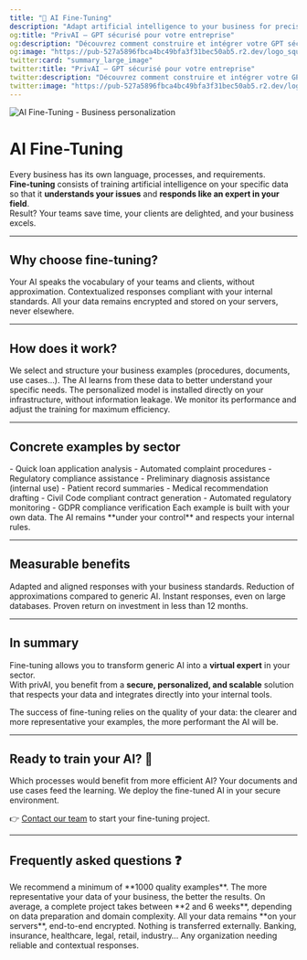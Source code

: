 ```yaml
---
title: "🎯 AI Fine-Tuning"
description: "Adapt artificial intelligence to your business for precise, consistent, and secure responses"
og:title: "PrivAI – GPT sécurisé pour votre entreprise"
og:description: "Découvrez comment construire et intégrer votre GPT sécurisé avec PrivAI."
og:image: "https://pub-527a5896fbca4bc49bfa3f31bec50ab5.r2.dev/logo_square.png"
twitter:card: "summary_large_image"
twitter:title: "PrivAI – GPT sécurisé pour votre entreprise"
twitter:description: "Découvrez comment construire et intégrer votre GPT sécurisé avec PrivAI."
twitter:image: "https://pub-527a5896fbca4bc49bfa3f31bec50ab5.r2.dev/logo_square.png"
---
```


<Frame caption="Your AI trained with your data">
  <img src="/images/fine-tuning-hero.jpg" alt="AI Fine-Tuning - Business personalization" />
</Frame>

# AI Fine-Tuning

Every business has its own language, processes, and requirements.  
**Fine-tuning** consists of training artificial intelligence on your specific data so that it **understands your issues** and **responds like an expert in your field**.  
Result? Your teams save time, your clients are delighted, and your business excels.

---

## Why choose fine-tuning?

<CardGroup cols={3}>
<Card title="A language adapted to your business" icon="message-circle">
Your AI speaks the vocabulary of your teams and clients, without approximation.
</Card>

<Card title="Precision and reliability" icon="target">
Contextualized responses compliant with your internal standards.
</Card>

<Card title="Guaranteed privacy" icon="shield">
All your data remains encrypted and stored on your servers, never elsewhere.
</Card>
</CardGroup>

---

## How does it work?

<Steps>
<Step title="1. Data preparation">
We select and structure your business examples (procedures, documents, use cases...).
</Step>

<Step title="2. Model training">
The AI learns from these data to better understand your specific needs.
</Step>

<Step title="3. Secure deployment">
The personalized model is installed directly on your infrastructure, without information leakage.
</Step>

<Step title="4. Continuous improvement">
We monitor its performance and adjust the training for maximum efficiency.
</Step>
</Steps>

---

## Concrete examples by sector

<Tabs>
<Tab title="Banking & Insurance">
- Quick loan application analysis
- Automated complaint procedures
- Regulatory compliance assistance
</Tab>

<Tab title="Healthcare & Medical">
- Preliminary diagnosis assistance (internal use)
- Patient record summaries
- Medical recommendation drafting
</Tab>

<Tab title="Legal & Compliance">
- Civil Code compliant contract generation
- Automated regulatory monitoring
- GDPR compliance verification
</Tab>
</Tabs>

<Note>
Each example is built with your own data. The AI remains **under your control** and respects your internal rules.
</Note>

---

## Measurable benefits

<CardGroup cols={2}>
  <Card title="+85% precision" icon="target">
    Adapted and aligned responses with your business standards.
  </Card>
  <Card title="-90% errors" icon="shield">
    Reduction of approximations compared to generic AI.
  </Card>
  <Card title="Real time" icon="zap">
    Instant responses, even on large databases.
  </Card>
  <Card title="ROI x3" icon="chart-line">
    Proven return on investment in less than 12 months.
  </Card>
</CardGroup>

---

## In summary

Fine-tuning allows you to transform generic AI into a **virtual expert** in your sector.  
With privAI, you benefit from a **secure, personalized, and scalable** solution that respects your data and integrates directly into your internal tools.

<Tip>
The success of fine-tuning relies on the quality of your data: the clearer and more representative your examples, the more performant the AI will be.
</Tip>

---

## Ready to train your AI? 🚀

<Steps>
<Step title="Assess your needs">
Which processes would benefit from more efficient AI?
</Step>
<Step title="Share your business data">
Your documents and use cases feed the learning.
</Step>
<Step title="Launch your project">
We deploy the fine-tuned AI in your secure environment.
</Step>
</Steps>

👉 [Contact our team](/contact) to start your fine-tuning project.

---

## Frequently asked questions ❓

<AccordionGroup>
<Accordion title="How much data is needed for good fine-tuning?">
We recommend a minimum of **1000 quality examples**. The more representative your data of your business, the better the results.
</Accordion>

<Accordion title="How long does the process take?">
On average, a complete project takes between **2 and 6 weeks**, depending on data preparation and domain complexity.
</Accordion>

<Accordion title="Where is my data stored?">
All your data remains **on your servers**, end-to-end encrypted. Nothing is transferred externally.
</Accordion>

<Accordion title="Which sectors can benefit?">
Banking, insurance, healthcare, legal, retail, industry…  
Any organization needing reliable and contextual responses.
</Accordion>
</AccordionGroup>